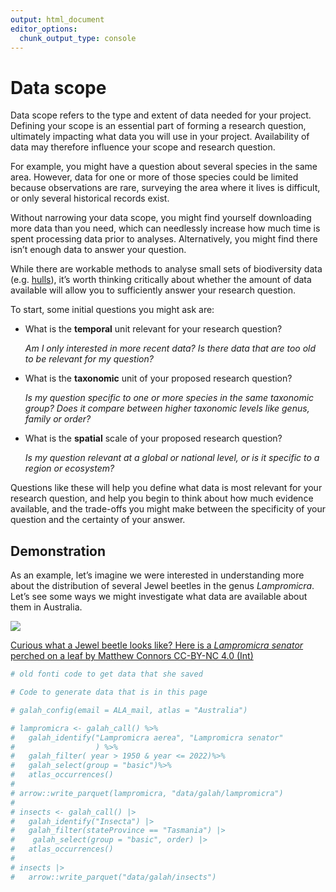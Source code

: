```yaml
---
output: html_document
editor_options: 
  chunk_output_type: console
---
```


# Data scope

Data scope refers to the type and extent of data needed for your project.
Defining your scope is an essential part of forming a research question,
ultimately impacting what data you will use in your project. Availability of
data may therefore influence your scope and research question.

For example, you might have a question about several species in the same area.
However, data for one or more of those species could be limited because
observations are rare, surveying the area where it lives is difficult, or only
several historical records exist. 

Without narrowing your data scope, you might find yourself downloading more data
than you need, which can needlessly increase how much time is spent processing
data prior to analyses. Alternatively, you might find there isn't enough data to
answer your question.

While there are workable methods to analyse small sets of biodiversity data
(e.g. [hulls](https://labs.ala.org.au/posts/2022-10-12_alpha-hulls/post.html)),
it's worth thinking critically about whether the amount of data available will
allow you to sufficiently answer your research question.

To start, some initial questions you might ask are:

-   What is the **temporal** unit relevant for your research question?

    *Am I only interested in more recent data? Is there data that are too old to
    be relevant for my question?*

-   What is the **taxonomic** unit of your proposed research question?

    *Is my question specific to one or more species in the same taxonomic group?
    Does it compare between higher taxonomic levels like genus, family or
    order?*

-   What is the **spatial** scale of your proposed research question?

    *Is my question relevant at a global or national level, or is it specific to
    a region or ecosystem?*

Questions like these will help you define what data is most relevant for your
research question, and help you begin to think about how much evidence
available, and the trade-offs you might make between the specificity of your
question and the certainty of your answer.


## Demonstration

As an example, let's imagine we were interested in understanding more about the
distribution of several Jewel beetles in the genus *Lampromicra*. Let's see some
ways we might investigate what data are available about them in Australia.

:::{layout="[-1, 1, -1]"}

<img class = "rounded" src="https://ala-images.s3.ap-southeast-2.amazonaws.com/store/7/1/e/8/9cb8bae2-fba0-45fa-bbfc-6e5fc8588e17/original"></img>

:::

::: {.figure-caption}

[Curious what a Jewel beetle looks like? Here is a *Lampromicra senator* perched
on a leaf by Matthew Connors CC-BY-NC 4.0
(Int)](https://biocache.ala.org.au/occurrences/8ad5f2ca-3e69-4665-bf6f-da1054538ab2)

:::


```r
# old fonti code to get data that she saved

# Code to generate data that is in this page

# galah_config(email = ALA_mail, atlas = "Australia")

# lampromicra <- galah_call() %>%
#   galah_identify("Lampromicra aerea", "Lampromicra senator"
#                  ) %>%
#   galah_filter( year > 1950 & year <= 2022)%>%
#   galah_select(group = "basic")%>%
#   atlas_occurrences()
#
# arrow::write_parquet(lampromicra, "data/galah/lampromicra")
#
# insects <- galah_call() |>
#   galah_identify("Insecta") |>
#   galah_filter(stateProvince == "Tasmania") |>
#    galah_select(group = "basic", order) |>
#   atlas_occurrences()
#
# insects |>
#   arrow::write_parquet("data/galah/insects")
```


